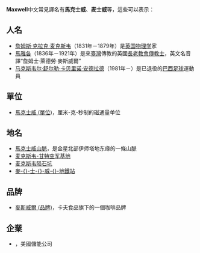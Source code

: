 {{noteTA
|G1=People
}}
'''Maxwell'''中文常見譯名有'''馬克士威'''、'''麦士威'''等，這些可以表示：

==人名==
*[[詹姆斯·克拉克·麦克斯韦|詹姆斯·克拉克·麦克斯韦]]（1831年－1879年）是[[英国|英国]][[物理学|物理学]]家
*[[馬雅各|馬雅各]]（1836年－1921年）是來[[臺灣|臺灣]]傳教的英國[[長老教會|長老教會]][[傳教士|傳教士]]，英文名音譯“詹姆士·萊德勞·麥斯威爾”
*[[马克斯韦尔·舒尔勒·卡贝里诺·安德拉德|马克斯韦尔·舒尔勒·卡贝里诺·安德拉德]]（1981年－）是已退役的[[巴西|巴西]][[足球|足球]]運動員

==單位==
*[[馬克士威_(單位)|馬克士威 (單位)]]，厘米-克-秒制的磁通量单位

==地名==
*[[馬克士威山脈|馬克士威山脈]]，是金星北部伊师塔地东缘的一條山脈
*[[麦克斯韦-甘特空军基地|麦克斯韦-甘特空军基地]]
*[[麦克斯韦陨石坑|麦克斯韦陨石坑]]
*[[麥士威地鐵站|麥-{}-士-{}-威-{}-地鐵站]]

==品牌==
*[[麥斯威爾_(品牌)|麥斯威爾 (品牌)]]，卡夫食品旗下的一個咖啡品牌

==企業==
*{{link-en|Maxwell Technologies|Maxwell Technologies}}，美國儲能公司
{{disambig|Cat=英语译名消歧义}}